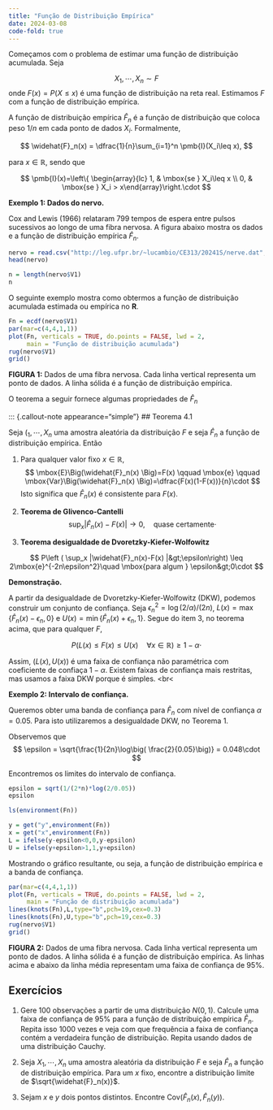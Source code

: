 ```yaml
---
title: "Função de Distribuição Empírica"
date: 2024-03-08
code-fold: true
---
```


Começamos com o problema de estimar uma função de distribuição acumulada. Seja 

$$X_1,\cdots, X_n\sim F$$
onde $F(x) = P(X\leq x)$ é uma função de distribuição na reta real. Estimamos $F$ com a função de distribuição
empírica.

A função de distribuição empírica $\widehat{F}_n$ é a função de distribuição que coloca peso $1/n$ em cada ponto
de dados $X_i$. Formalmente, 

$$
\widehat{F}_n(x) = \dfrac{1}{n}\sum_{i=1}^n \pmb{I}(X_i\leq x),
$$

para $x\in\mathbb{R}$, sendo que 

$$
    \pmb{I}(x)=\left\{
        \begin{array}{lc} 1, & \mbox{se } X_i\leq x \\
        0, & \mbox{se } X_i > x\end{array}\right.\cdot
$$

**Exemplo 1: Dados do nervo.**

Cox and Lewis (1966) relataram 799 tempos de espera entre pulsos sucessivos ao longo de uma fibra nervosa. A figura abaixo mostra os
dados e a função de distribuição empírica $\widehat{F}_n$.

```r
nervo = read.csv("http://leg.ufpr.br/~lucambio/CE313/20241S/nerve.dat", header = FALSE) 
head(nervo)
```

```r
n = length(nervo$V1)
n
```

O seguinte exemplo mostra como obtermos a função de distribuição acumulada estimada ou empírica no **R**.

```r
Fn = ecdf(nervo$V1)
par(mar=c(4,4,1,1))
plot(Fn, verticals = TRUE, do.points = FALSE, lwd = 2, 
     main = "Função de distribuição acumulada")
rug(nervo$V1)
grid()
```

**FIGURA 1:** Dados de uma fibra nervosa. Cada linha vertical representa um ponto de dados. A linha sólida é a função de distribuição empírica.


O teorema a seguir fornece algumas propriedades de $\widehat{F}_n$



::: {.callout-note appearance="simple"}
## Teorema 4.1

Seja $(_1,\cdots,X_n$ uma amostra aleatória da distribuição $F$ e seja $\widehat{F}_n$ a função de distribuição empírica. Então

1. Para qualquer valor fixo $x\in\mathbb{R}$, 
$$
\mbox{E}\Big(\widehat{F}_n(x) \Big)=F(x) \qquad \mbox{e} \qquad
\mbox{Var}\Big(\widehat{F}_n(x) \Big)=\dfrac{F(x)(1-F(x))}{n}\cdot
$$
Isto significa que $\widehat{F}_n(x)$ é consistente para $F(x)$.

2. **Teorema de Glivenco-Cantelli** 
$$
\sup_x |\widehat{F}_n(x)-F(x) | \to 0, \quad \mbox{quase
certamente}\cdot
$$
3. **Teorema desigualdade de Dvoretzky-Kiefer-Wolfowitz**

$$
P\left ( \sup_x |\widehat{F}_n(x)-F(x) |&gt;\epsilon\right) \leq
2\mbox{e}^{-2n\epsilon^2}\quad \mbox{para algum  } \epsilon&gt;0\cdot
$$

**Demonstração.**

A partir da desigualdade de Dvoretzky-Kiefer-Wolfowitz (DKW), podemos construir um conjunto de confiança. Seja $\epsilon^2_n = \log(2/\alpha)/(2n)$, $L(x) = \max\{\widehat{F}_n(x) - \epsilon_n,0\}$ e $U(x) = \min\{\widehat{F}_n(x) + \epsilon_n, 1\}$. Segue do item 3, no teorema acima, que para qualquer $F$, 

$$
P\Big( L(x)\leq F(x)\leq U(x) \quad \forall x\in\mathbb{R}\Big) \geq
1-\alpha\cdot
$$

Assim, $\big(L(x), U(x)\big)$ é
uma faixa de confiança não paramétrica com coeficiente de confiaça $1-\alpha$. Existem faixas de confiança
mais restritas, mas usamos a faixa DKW porque é simples.
&lt;br&lt;


**Exemplo 2: Intervalo de confiança.**

Queremos obter uma banda de confiança para $\widehat{F}_n$ com nível de confiança $\alpha=0.05$. Para isto utilizaremos a desigualdade DKW, no Teorema 1.

Observemos que 
$$
\epsilon = \sqrt{\frac{1}{2n}\log\big( \frac{2}{0.05}\big)} = 0.048\cdot
$$

Encontremos os limites do intervalo de confiança.

```r
epsilon = sqrt(1/(2*n)*log(2/0.05))
epsilon
```

```r
ls(environment(Fn))
```

```r
y = get("y",environment(Fn))
x = get("x",environment(Fn))
L = ifelse(y-epsilon<0,0,y-epsilon)
U = ifelse(y+epsilon>1,1,y+epsilon)
```


Mostrando o gráfico resultante, ou seja, a função de distribuição empírica e a banda de confiança.
```r
par(mar=c(4,4,1,1))
plot(Fn, verticals = TRUE, do.points = FALSE, lwd = 2, 
     main = "Função de distribuição acumulada")
lines(knots(Fn),L,type="b",pch=19,cex=0.3)
lines(knots(Fn),U,type="b",pch=19,cex=0.3)
rug(nervo$V1)
grid()
```

**FIGURA 2:** Dados de uma fibra nervosa. Cada linha vertical representa um ponto de dados. A linha sólida é a função de distribuição empírica. As linhas acima e abaixo da linha média representam uma faixa de confiança de 95%.


## Exercícios

1. Gere 100 observações a partir de uma distribuição $N(0,1)$. Calcule uma faixa de confiança de 95% para a função de distribuição empírica $\widehat{F}_n$. Repita isso 1000 vezes e veja com que frequência a faixa de confiança contém a verdadeira função de distribuição. Repita usando dados de uma distribuição Cauchy.

2. Seja $X_1,\cdots, X_n$ uma amostra aleatória da distribuição $F$ e seja $\widehat{F}_n$ a função de distribuição empírica. Para um $x$
fixo, encontre a distribuição limite de $\sqrt{\widehat{F}_n(x)}$.

3. Sejam $x$ e $y$ dois pontos distintos. Encontre $\mbox{Cov}\Big(\widehat{F}_n(x),\widehat{F}_n(y)\Big)$.

